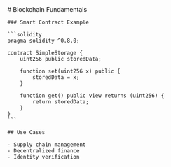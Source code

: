 
<MdxLayout>
    # Blockchain Fundamentals

    ### Smart Contract Example

    ```solidity
    pragma solidity ^0.8.0;

    contract SimpleStorage {
        uint256 public storedData;

        function set(uint256 x) public {
            storedData = x;
        }

        function get() public view returns (uint256) {
            return storedData;
        }
    }
    ```

    ## Use Cases

    - Supply chain management
    - Decentralized finance
    - Identity verification

</MdxLayout>